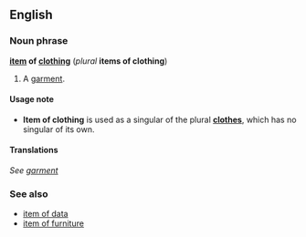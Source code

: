 ==English==
===Noun phrase===
'''[[item]] of [[clothing]]''' (''plural'' '''items of clothing''')

#A [[garment]].

====Usage note====
*'''Item of clothing''' is used as a singular of the plural '''[[clothes]]''', which has no singular of its own.

====Translations====
''See [[garment]]''

===See also===
*[[item of data]]
*[[item of furniture]]